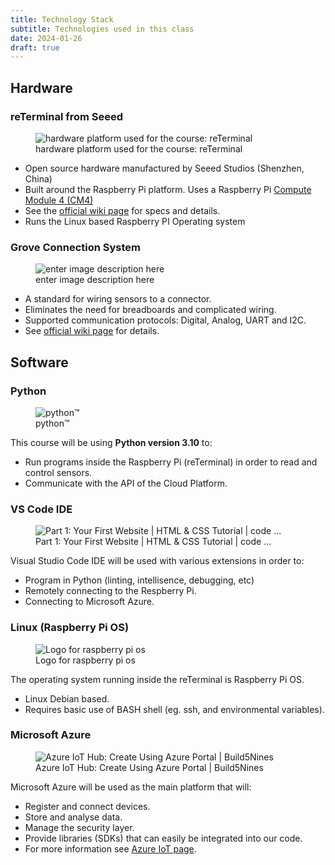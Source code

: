 ```yaml
---
title: Technology Stack
subtitle: Technologies used in this class
date: 2024-01-26
draft: true
---
```


## Hardware

### reTerminal from Seeed

![hardware platform used for the course: reTerminal](../assets/1-tech-stack-reterminal.png ":size=500")

- Open source hardware manufactured by Seeed Studios (Shenzhen, China)
- Built around the Raspberry Pi platform. Uses a Raspberry Pi
  [Compute Module 4 (CM4)](https://www.raspberrypi.com/products/compute-module-4/?variant=raspberry-pi-cm4001000)
- See the [official wiki page](https://wiki.seeedstudio.com/reTerminal/) for
  specs and details.
- Runs the Linux based Raspberry PI Operating system

### Grove Connection System

![enter image description here](https://files.seeedstudio.com/wiki/GroveSystem/images/starter_kit_main.jpg)

- A standard for wiring sensors to a connector.
- Eliminates the need for breadboards and complicated wiring.
- Supported communication protocols: Digital, Analog, UART and I2C.
- See [official wiki page](https://wiki.seeedstudio.com/Grove_System/) for
  details.

## Software

### Python

![python™](https://www.python.org/static/img/python-logo.png)

This course will be using **Python version 3.10** to:

- Run programs inside the Raspberry Pi (reTerminal) in order to read and control
  sensors.
- Communicate with the API of the Cloud Platform.

### VS Code IDE

![Part 1: Your First Website | HTML & CSS Tutorial | code ...](https://external-content.duckduckgo.com/iu/?u=https%3A%2F%2Fcode.makery.ch%2Flibrary%2Fhtml-css%2Fpart1%2Fvs-code-logo.png&f=1&nofb=1)

Visual Studio Code IDE will be used with various extensions in order to:

- Program in Python (linting, intellisence, debugging, etc)
- Remotely connecting to the Respberry Pi.
- Connecting to Microsoft Azure.

### Linux (Raspberry Pi OS)

![Logo for raspberry pi os](../assets/1-tech-stack-raspberry-pi-os.png ":size=400")

The operating system running inside the reTerminal is Raspberry Pi OS.

- Linux Debian based.
- Requires basic use of BASH shell (eg. ssh, and environmental variables).

### Microsoft Azure

![Azure IoT Hub: Create Using Azure Portal | Build5Nines](https://external-content.duckduckgo.com/iu/?u=https%3A%2F%2Fi1.wp.com%2Fbuild5nines.com%2Fwp-content%2Fuploads%2F2019%2F12%2FAzure_IoT_Hub_Featured_Image.jpg%3Fresize%3D1080%252C675%26ssl%3D1&f=1&nofb=1 ":size=400")

Microsoft Azure will be used as the main platform that will:

- Register and connect devices.
- Store and analyse data.
- Manage the security layer.
- Provide libraries (SDKs) that can easily be integrated into our code.
- For more information see
  [Azure IoT page](https://azure.microsoft.com/en-us/overview/iot/).

